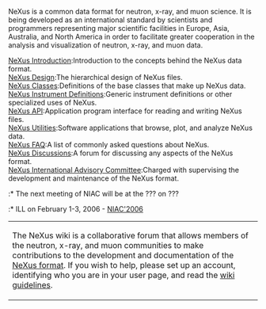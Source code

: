 NeXus is a common data format for neutron, x-ray, and muon science.  It is being developed as an international standard by scientists and programmers representing major scientific facilities in Europe, Asia, Australia, and North America in order to facilitate greater cooperation in the analysis and visualization of neutron, x-ray, and muon data.   
;[[Introduction|NeXus Introduction]]:Introduction to the concepts behind the NeXus data format.
;[[Design|NeXus Design]]:The hierarchical design of NeXus files.
;[[Design#NeXus_Classes|NeXus Classes]]:Definitions of the base classes that make up NeXus data.
;[[Instruments|NeXus Instrument Definitions]]:Generic instrument definitions or other specialized uses of NeXus.
;[[Application_Program_Interface|NeXus API]]:Application program interface for reading and writing NeXus files.
;[[Utilities|NeXus Utilities]]:Software applications that browse, plot, and analyze NeXus data.
;[[FAQ|NeXus FAQ]]:A list of commonly asked questions about NeXus.
;[[Discussions|NeXus Discussions]]:A forum for discussing any aspects of the NeXus format.
;[[NIAC|NeXus International Advisory Committee]]:Charged with supervising the development and maintenance of the NeXus format.
:* The next meeting of NIAC will be at the ??? on ???
:* ILL on February 1-3, 2006 - [[NIAC Meetings|NIAC'2006]]

{| align="center"  width="90%"  style="border:solid navy 1px; padding: 5px;font-size:0.85em"  
|-
|The NeXus wiki is a collaborative forum that allows members of the neutron, x-ray, and muon communities to make contributions to the development and documentation of the [http://www.nexus.anl.gov/ NeXus format].  If you wish to help, please set up an account, identifying who you are in your user page, and read the [[Help:Contents#Guidelines|wiki guidelines]].
|}